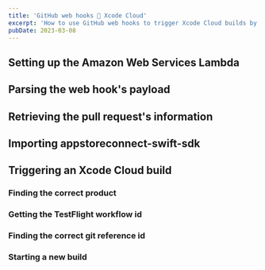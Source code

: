 ```yaml
---
title: 'GitHub web hooks 🤝 Xcode Cloud'
excerpt: 'How to use GitHub web hooks to trigger Xcode Cloud builds by writing a comment on a pull request.'
pubDate: 2023-03-08
---
```


## Setting up the Amazon Web Services Lambda

## Parsing the web hook's payload

## Retrieving the pull request's information

## Importing appstoreconnect-swift-sdk

## Triggering an Xcode Cloud build

### Finding the correct product

### Getting the TestFlight workflow id

### Finding the correct git reference id

### Starting a new build
